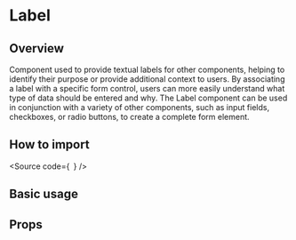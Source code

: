 

<Meta of={Stories} />

# Label

## Overview

Component used to provide textual labels for other components, helping to identify their purpose or provide additional context to users.
By associating a label with a specific form control, users can more easily understand what type of data should be entered and why.
The Label component can be used in conjunction with a variety of other components, such as input fields, checkboxes, or radio buttons, to create a complete form element.

## How to import

<Source
  code={`
`}
/>

## Basic usage

<Canvas of={Stories.Base} />

## Props

<ArgTypes of={Stories} />
